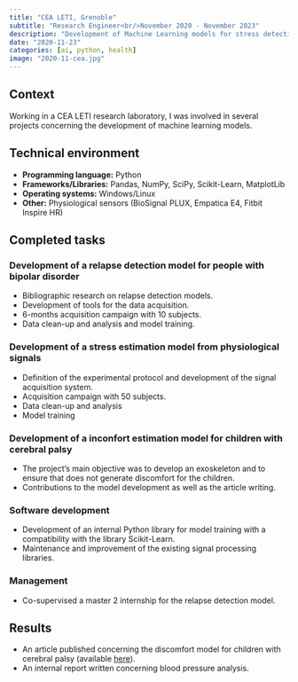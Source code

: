 ```yaml
---
title: "CEA LETI, Grenoble"
subtitle: "Research Engineer<br/>November 2020 - November 2023"
description: "Development of Machine Learning models for stress detection from physiological data"
date: "2020-11-23"
categories: [ai, python, health]
image: "2020-11-cea.jpg"
---
```


## Context

Working in a CEA LETI research laboratory, I was involved in several projects concerning the development of machine learning models.

## Technical environment

+ **Programming language:** Python
+ **Frameworks/Libraries:** Pandas, NumPy, SciPy, Scikit-Learn, MatplotLib
+ **Operating systems:** Windows/Linux
+ **Other:** Physiological sensors (BioSignal PLUX, Empatica E4, Fitbit Inspire HR)

## Completed tasks

### Development of a relapse detection model for people with bipolar disorder

+ Bibliographic research on relapse detection models.
+ Development of tools for the data acquisition.
+ 6-months acquisition campaign with 10 subjects.
+ Data clean-up and analysis and model training.

### Development of a stress estimation model from physiological signals

+ Definition of the experimental protocol and development of the signal acquisition system.
+ Acquisition campaign with 50 subjects.
+ Data clean-up and analysis
+ Model training

### Development of a inconfort estimation model for children with cerebral palsy

+ The project's main objective was to develop an exoskeleton and to ensure that does not generate discomfort for the children.
+ Contributions to the model development as well as the article writing.

### Software development

+ Development of an internal Python library for model training with a compatibility with the library Scikit-Learn.
+ Maintenance and improvement of the existing signal processing libraries.

### Management

+ Co-supervised a master 2 internship for the relapse detection model.

## Results

+ An article published concerning the discomfort model for children with cerebral palsy (available [here](https://hal.science/cea-04226465/)).
+ An internal report written concerning blood pressure analysis.
